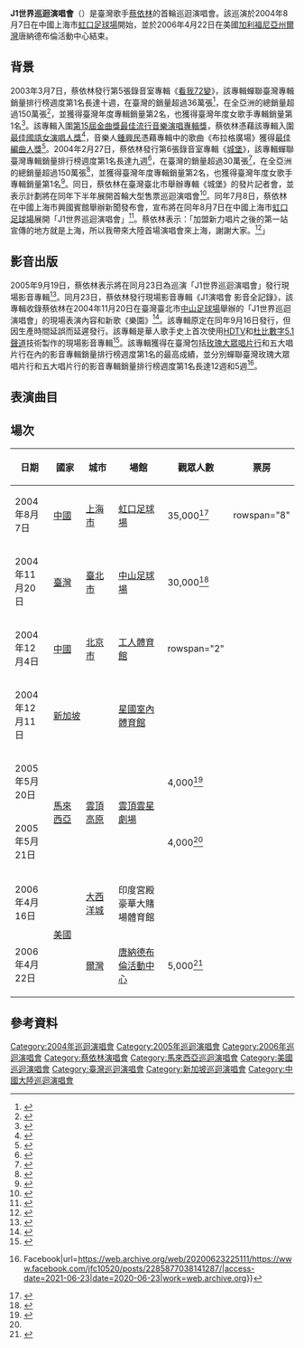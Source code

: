 {{Infobox concert
| concert_tour_name = J1世界巡迴演唱會
| image             = Jolin Tsai - J1 World Tour (poster).jpg
| artist            = [[蔡依林|蔡依林]]
| location          = {{Flatlist|
* 亞洲
* 北美洲
}}
| type              = 世界
| album             = {{Flatlist|
* 《[[看我72變|看我72變]]》
* 《[[城堡_(專輯)|城堡]]》
}}
| start_date        = {{Start date|2004|8|7}}
| end_date          = {{End date|2006|4|22}}
| number_of_shows   = 8
| this_tour         = J1世界巡迴演唱會<br />（2004年－2006年）
| next_tour         = [[唯舞獨尊世界巡迴演唱會|唯舞獨尊世界巡迴演唱會]]<br />（2006年－2009年）
}}

'''J1世界巡迴演唱會'''（{{lang-en|'''J1 World Tour'''}}）是臺灣歌手[[蔡依林|蔡依林]]的首輪巡迴演唱會。該巡演於2004年8月7日在中國上海市[[虹口足球场|虹口足球場]]開始，並於2006年4月22日在美國[[加利福尼亚州|加利福尼亞州]][[爾灣_(加利福尼亞州)|爾灣]]唐納德布倫活動中心結束。

== 背景 ==
2003年3月7日，蔡依林發行第5張錄音室專輯《[[看我72變|看我72變]]》，該專輯蟬聯臺灣專輯銷量排行榜週度第1名長達十週，在臺灣的銷量超過36萬張<ref>{{Cite web|title=百變天后蔡依林 專輯呸再登高峰 - 娛樂|url=https://www.chinatimes.com/realtimenews/20160410003238-260404?chdtv|access-date=2021-06-21|last=中時新聞網|work=中時新聞網|language=zh-TW|archive-date=2020-07-29|archive-url=https://web.archive.org/web/20200729013822/https://www.chinatimes.com/realtimenews/20160410003238-260404?chdtv}}</ref>，在全亞洲的總銷量超過150萬張<ref>{{Cite web|title=蔡依林月底将出新碟 乐坛五虎再度联手打造(图)|url=http://ent.sina.com.cn/p/i/2004-02-11/1539298028.html|access-date=2021-06-21|work=ent.sina.com.cn|archive-date=2020-07-29|archive-url=https://web.archive.org/web/20200729091049/http://ent.sina.com.cn/p/i/2004-02-11/1539298028.html}}</ref>，並獲得臺灣年度專輯銷量第2名，也獲得臺灣年度女歌手專輯銷量第1名<ref>{{Cite web|title=周杰伦蔡依林S.H.E领衔2003台湾唱片销量榜|url=http://ent.sina.com.cn/2004-01-07/0917271522.html|access-date=2021-06-21|work=ent.sina.com.cn|archive-date=2019-08-16|archive-url=https://web.archive.org/web/20190816164812/http://ent.sina.com.cn/2004-01-07/0917271522.html}}</ref>。該專輯入圍[[第15屆金曲獎|第15屆金曲獎]][[年度專輯獎_(金曲獎)|最佳流行音樂演唱專輯獎]]，蔡依林憑藉該專輯入圍[[最佳華語女歌手獎_(金曲獎)|最佳國語女演唱人獎]]<ref>{{Cite web|title=第15屆金曲入圍名單揭曉 周杰倫王菲成贏家 - 大紀元|url=https://www.epochtimes.com/b5/4/3/31/n496920.htm|access-date=2021-06-21|date=2004-03-31|work=大紀元 www.epochtimes.com|language=zh-Hant|archive-date=2020-07-29|archive-url=https://web.archive.org/web/20200729093809/https://www.epochtimes.com/b5/4/3/31/n496920.htm}}</ref>，音樂人[[鍾興民|鍾興民]]憑藉專輯中的歌曲《布拉格廣場》獲得[[最佳編曲人獎_(金曲獎)|最佳編曲人獎]]<ref>{{Cite web|title=鍾興民以布拉格廣場拿下金曲獎最佳編曲人獎 - 大紀元|url=https://www.epochtimes.com/b5/4/5/8/n533474.htm|access-date=2021-06-21|date=2004-05-08|work=大紀元 www.epochtimes.com|language=zh-Hant|archive-date=2020-07-29|archive-url=https://web.archive.org/web/20200729065445/https://www.epochtimes.com/b5/4/5/8/n533474.htm}}</ref>。2004年2月27日，蔡依林發行第6張錄音室專輯《[[城堡_(專輯)|城堡]]》，該專輯蟬聯臺灣專輯銷量排行榜週度第1名長達九週<ref name=":8">{{Cite web|title=周杰伦新专辑为媒 蔡依林献花"七里香"(图)_网易娱乐频道|url=https://ent.163.com/ent_2003/editor/news/starnews/040804/040804_272304.html|access-date=2021-06-21|work=ent.163.com|archive-url=https://web.archive.org/web/20200809202841/http://ent.163.com/ent_2003/editor/news/starnews/040804/040804_272304.html|archive-date=2020-08-09|dead-url=no}}</ref>，在臺灣的銷量超過30萬張<ref name=":1">{{Cite web|title=蔡依林十年音乐路②：Sony时期“梦幻公主”_娱乐_腾讯网|url=https://web.archive.org/web/20090330062912/http://ent.qq.com/a/20090323/000333_2.htm|access-date=2021-06-21|date=2009-03-30|work=web.archive.org}}</ref>，在全亞洲的總銷量超過150萬張<ref name=":2">{{Cite web|title=网易娱乐频道-组图:蔡依林香港开小型个唱答谢歌迷|url=https://ent.163.com/ent_2003/editor/news/starnews/040515/040515_245977.html|access-date=2021-06-21|work=ent.163.com|archive-url=https://web.archive.org/web/20070116041906/http://ent.163.com/ent_2003/editor/news/starnews/040515/040515_245977.html|archive-date=2007-01-16|dead-url=no}}</ref>，並獲得臺灣年度專輯銷量第2名，也獲得臺灣年度女歌手專輯銷量第1名<ref name=":3">{{Cite web|title=Jay Jolin橫掃2004樂壇 ｜ 蘋果新聞網 ｜ 蘋果日報|url=https://tw.appledaily.com/entertainment/20041228/O2ZISPWNNREHSGSIHAT7NY2ZXI/|access-date=2021-06-21|work=蘋果新聞網|language=zh-tw|archive-date=2022-02-09|archive-url=https://web.archive.org/web/20220209042044/https://tw.appledaily.com/entertainment/20041228/O2ZISPWNNREHSGSIHAT7NY2ZXI/}}</ref>。同日，蔡依林在臺灣臺北市舉辦專輯《城堡》的發片記者會，並表示計劃將在同年下半年展開首輪大型售票巡迴演唱會<ref name=":0">{{Cite web|title=蔡依林新碟《城堡》发片 引爆舞曲新潮流(组图)|url=http://ent.sina.com.cn/p/i/2004-03-01/1449317975.html|access-date=2021-06-21|work=ent.sina.com.cn|archive-date=2019-07-28|archive-url=https://web.archive.org/web/20190728013510/http://ent.sina.com.cn/p/i/2004-03-01/1449317975.html}}</ref>。同年7月8日，蔡依林在中國上海市興國賓館舉辦新聞發布會，宣布將在同年8月7日在中國上海市[[虹口足球场|虹口足球場]]展開「J1世界巡迴演唱會」<ref name=":92">{{Cite web|title=周杰伦无缘蔡依林个唱 依林钦点"白马王子"_网易娱乐频道|url=https://ent.163.com/ent_2003/editor/news/starnews/040709/040709_261630.html|access-date=2021-06-21|work=ent.163.com|archive-date=2009-01-07|archive-url=https://web.archive.org/web/20090107235033/http://ent.163.com/ent_2003/editor/news/starnews/040709/040709_261630.html}}</ref>。蔡依林表示：「加盟新力唱片之後的第一站宣傳的地方就是上海，所以我帶來大陸首場演唱會來上海，謝謝大家。<ref>{{Cite web|title=蔡依林「J1」上海開唱 3萬粉絲瘋狂│TVBS新聞網|url=https://news.tvbs.com.tw/life/481877|access-date=2021-07-23|last=TVBS|work=TVBS|language=zh-tw|archive-date=2021-07-23|archive-url=https://web.archive.org/web/20210723084851/https://news.tvbs.com.tw/life/481877}}</ref>」

== 影音出版 ==
{{See also|J1演唱會 影音全記錄}}2005年9月19日，蔡依林表示將在同月23日為巡演「J1世界巡迴演唱會」發行現場影音專輯<ref>{{Cite web|title=组图：蔡依林做客《娱乐百分百》 小猪眼神神秘_影音娱乐_新浪网|url=http://ent.sina.com.cn/y/2005-09-20/1350845792.html|access-date=2021-06-23|work=ent.sina.com.cn|archive-date=2016-04-08|archive-url=https://web.archive.org/web/20160408052713/http://ent.sina.com.cn/y/2005-09-20/1350845792.html}}</ref>。同月23日，蔡依林發行現場影音專輯《J1演唱會 影音全記錄》，該專輯收錄蔡依林在2004年11月20日在臺灣臺北市[[中山足球場|中山足球場]]舉辦的「J1世界巡迴演唱會」的現場表演內容和新歌《樂園》<ref>{{Cite web|title=专辑：蔡依林--《J1个人演唱会影音全记录》_影音娱乐_新浪网|url=http://ent.sina.com.cn/y/d/2005-09-23/1203849111.html|access-date=2021-06-23|work=ent.sina.com.cn|archive-date=2011-11-23|archive-url=https://web.archive.org/web/20111123033735/http://ent.sina.com.cn/y/d/2005-09-23/1203849111.html}}</ref>。該專輯原定在同年9月16日發行，但因生產時間延誤而延遲發行。該專輯是華人歌手史上首次使用[[高清电视|HDTV]]和[[杜比数字|杜比數字]][[5.1聲道|5.1聲道]]技術製作的現場影音專輯<ref>{{Cite web|title=重新穿上华丽衣裙 蔡依林个唱DVD重现实况(图)_影音娱乐_新浪网|url=http://ent.sina.com.cn/y/o/2005-10-03/0002856714.html|access-date=2021-06-23|work=ent.sina.com.cn|archive-date=2021-02-03|archive-url=https://web.archive.org/web/20210203135618/http://ent.sina.com.cn/y/o/2005-10-03/0002856714.html}}</ref>。該專輯獲得在臺灣包括[[玫瑰大眾唱片|玫瑰大眾唱片行]]和五大唱片行在內的影音專輯銷量排行榜週度第1名的最高成績，並分別蟬聯臺灣玫瑰大眾唱片行和五大唱片行的影音專輯銷量排行榜週度第1名長達12週和5週<ref name=":02">{{Cite web|title=回顧蔡依林 Jolin... - Jolin's Fans Club & 依林520 {{!}} Facebook|url=https://web.archive.org/web/20200623225111/https://www.facebook.com/jfc10520/posts/2285877038141287/|access-date=2021-06-23|date=2020-06-23|work=web.archive.org}}</ref>。

== 表演曲目 ==
{{hidden
| headercss = background: #ccccff; width: 95%;
| contentcss = text-align: left; width: 95%;
| header = 2004年（上海場）
| content =
#《Prove It》
#《愛情三十六計》
#《就是愛》
#《消失的城堡》
#《Love Love Love》
#《爆米花的味道》
#《奴隸船》
#《做一天的你》
#《好東西》
#《乖貓》
#《第一優先》
#《始作俑者》
#《假面的告白》
#《檸檬草的味道》
#《你還愛我嗎》
#《你怎麽連話都說不清楚》
#《[[我知道你很難過|我知道你很難過]]》
#《[[Show_Your_Love_(歌曲)|Show Your Love]]》
#《You Gotta Know》
#《[[Don't_Stop_(歌曲)|Don't Stop]]》
#《布拉格廣場》
#《[[騎士精神_(歌曲)|騎士精神]]》
#《海盜》
#《說愛你》
#《倒帶》
#《[[看我72變_(歌曲)|看我72變]]》
}}
{{hidden
| headercss = background: #ccccff; width: 95%;
| contentcss = text-align: left; width: 95%;
| header = 2004年
| content =
#《騎士精神》
#《海盜》
#《看我72變》
#《始作俑者》
#《檸檬草的味道》
#《就是愛》
#《Prove It》
#《Love Love Love》
#《做一天的你》
#《奴隸船》
#《消失的城堡》
#《我依然是你的情人》
#《剪愛》
#《紅豆》
#《假面的告白》
#《乖貓》
#《第一優先》
#《你還愛我嗎》
#《你怎麼連話都說不清楚》
#《什麼樣的愛》
#《我知道你很難過》
#《愛情三十六計》
#《爆米花的味道》
#《招牌動作》
#《Show Your Love》
#《You Gotta Know》
#《Don't Stop》
#《說愛你》
#《倒帶》
#《布拉格廣場》
#《倒帶》<small>(Outro)</small>
}}
{{hidden
| headercss = background: #ccccff; width: 95%;
| contentcss = text-align: left; width: 95%;
| header = 2005年－2006年
| content =
#《騎士精神》
#《海盜》
#《看我72變》
#《始作俑者》
#《檸檬草的味道》
#《就是愛》
#《Prove It》
#《Love Love Love》
#《天空》
#《我依然是你的情人》
#《剪愛》
#《紅豆》
#《假面的告白》
#《乖貓》
#《睜一隻眼閉一隻眼》
#《你還愛我嗎》
#《什麼樣的愛》
#《我知道你很難過》
#《[[野蠻遊戲|野蠻遊戲]]》
#《愛情三十六計》
#《招牌動作》
#《Show Your Love》
#《You Gotta Know》
#《Don't Stop》
#《說愛你》
#《倒帶》
#《布拉格廣場》
#《倒帶》<small>(Outro)</small>
}}
{{hidden
| headercss = background: #FFE6FF; width: 95%;
| contentcss = text-align: left; width: 95%;
| header = 附註
| content =
* 2004年8月7日上海場，[[言承旭|言承旭]]演唱《一公尺》和《我是真的真的很愛你》，[[陳冠希|陳冠希]]演唱《I Never Told You》<ref>{{Cite web|title=组图:蔡依林个唱性感登场 水钻长袜闪亮FANS眼|url=http://ent.sina.com.cn/p/2004-08-08/0815467305.html|access-date=2021-07-31|work=ent.sina.com.cn|archive-date=2021-07-31|archive-url=https://web.archive.org/web/20210731213129/http://ent.sina.com.cn/p/2004-08-08/0815467305.html}}</ref>。
* 2004年11月20日臺北場，[[羅志祥|羅志祥]]演唱《機器娃娃》，蔡依林和[[麥當勞叔叔|麥當勞叔叔]]、25位小朋友共同演唱《他们都是我们的孩子》，並和[[周杰倫|周杰倫]]共同演唱《倒帶》和《布拉格廣場》<ref>{{Cite web|title=蔡依林演唱会放异彩 周杰伦友情出演(组图)_网易娱乐频道|url=https://ent.163.com/ent/editor/music/041121/041121_344250.html|access-date=2021-07-31|work=ent.163.com|archive-date=2021-07-31|archive-url=https://web.archive.org/web/20210731213216/https://ent.163.com/ent/editor/music/041121/041121_344250.html}}</ref>。
* 2004年12月4日北京場，[[吳建豪|吳建豪]]演唱《誰讓妳流淚》和《寂寞廣場》<ref>{{Cite web|title=蔡依林演唱会绚烂上演 嗔怪舞伴抱得太紧(组图)_影音娱乐_新浪网|url=http://ent.sina.com.cn/2004-12-05/0147589211.html|access-date=2021-08-01|work=ent.sina.com.cn|archive-date=2021-08-01|archive-url=https://web.archive.org/web/20210801005315/http://ent.sina.com.cn/2004-12-05/0147589211.html}}</ref>。
* 2004年12月11日新加坡場，沈祥龍演唱《Katrina》、《安靜》、《所以》和《我的煩惱》，[[黃義達|黃義達]]演唱《藍天》、《匿名的寶貝》和《顯微鏡下的愛情》<ref>{{Cite web|title=蔡依林巡回演唱会 麦克风闹情绪|url=https://web.archive.org/web/20041212185605/http://stars.zaobao.com/pages1/caiyilin121204.html|access-date=2021-08-01|date=2004-12-12|work=web.archive.org}}</ref>。
* 2005年5月20日和21日雲頂高原場，羅志祥演唱《戀愛達人》和《機器娃娃》，蔡依林和羅志祥共同演唱《倒帶》和《布拉格廣場》<ref>{{Cite web|title=“Jolin姊姊最大！”群起亂舞 蔡依林力抗氣壓誠意足|url=https://showluo.exblog.jp/2779112/|access-date=2021-08-01|last=showluo_jp|work=羅志祥的ＮＥＷＳ～Ｆｒｏｍ台湾～|language=ja|archive-date=2021-08-01|archive-url=https://web.archive.org/web/20210801011302/https://showluo.exblog.jp/2779112/}}</ref>。
* 2006年4月22日爾灣場，蔡依林和羅志祥共同演唱《倒帶》和《布拉格廣場》。
}}

== 場次 ==
{| class="wikitable plainrowheaders" style="text-align:center;" width="100%;"
|-
! style="width:15%" |日期
! style="width:15%" |國家
! style="width:15%" |城市
! style="width:25%" |場館
! style="width:15%" |觀眾人數
! style="width:15%" |票房
|-
|2004年8月7日
|[[中华人民共和国|中國]]
|[[上海市|上海市]]
|[[虹口足球场|虹口足球場]]||35,000<ref>{{Cite web|title=自由時報電子新聞網-影視焦點|url=http://old.ltn.com.tw/2004/new/aug/9/today-show2.htm|access-date=2021-07-23|work=old.ltn.com.tw|archive-date=2021-07-24|archive-url=https://web.archive.org/web/20210724052309/http://old.ltn.com.tw/2004/new/aug/9/today-show2.htm}}</ref>
| rowspan="8" {{N/A}}
|-
|2004年11月20日
|[[中華民國|臺灣]]
|[[臺北市|臺北市]]
|[[中山足球場|中山足球場]]
|30,000<ref>{{Cite web|title=Jay:Jolin開唱超性感 ｜ 蘋果新聞網 ｜ 蘋果日報|url=https://tw.appledaily.com/entertainment/20041121/KY6S7NBY6NN6BAEBE3U7JR2MWQ/|access-date=2021-07-25|date=2004-11-20|work=蘋果新聞網|language=zh-tw|archive-date=2022-04-01|archive-url=https://web.archive.org/web/20220401170129/https://tw.appledaily.com/entertainment/20041121/KY6S7NBY6NN6BAEBE3U7JR2MWQ/}}</ref>
|-
|2004年12月4日
|[[中华人民共和国|中國]]
|[[北京市|北京市]]
|[[北京工人体育馆|工人體育館]]
| rowspan="2" {{N/A}}
|-
|2004年12月11日
| colspan="2" |[[新加坡|新加坡]]
|[[新加坡室内体育馆|星國室內體育館]]
|-
|2005年5月20日
| rowspan="2" |[[马来西亚|馬來西亞]]
| rowspan="2" |[[雲頂高原|雲頂高原]]
| rowspan="2" |[[雲頂高原|雲頂雲星劇場]]
|4,000<ref name=":4">{{Cite web|title=Tsai thrills fans in first solo concert|url=https://www.thestar.com.my/news/nation/2005/05/22/tsai-thrills-fans-in-first-solo-concert|access-date=2021-08-03|work=The Star|language=en}}</ref>
|-
|2005年5月21日
|4,000<ref name=":4" />
|-
|2006年4月16日
| rowspan="2" |[[美国|美國]]
|[[大西洋城|大西洋城]]
|印度宮殿豪華大賭場體育館
|{{N/A}}
|-
|2006年4月22日
|[[爾灣_(加利福尼亞州)|爾灣]]
|[[加利福尼亞大學爾灣分校|唐納德布倫活動中心]]
|5,000<ref>{{Cite web|title=小豬美國瘋狂血拼 冷落蔡依林|url=https://showluo.exblog.jp/4488608/|access-date=2021-08-01|last=showluo_jp|work=羅志祥的ＮＥＷＳ～Ｆｒｏｍ台湾～|language=ja|archive-date=2021-08-01|archive-url=https://web.archive.org/web/20210801012844/https://showluo.exblog.jp/4488608/}}</ref>
|}

== 參考資料 ==
{{Reflist|30em}}

{{蔡依林}}

[[Category:2004年巡迴演唱會|Category:2004年巡迴演唱會]]
[[Category:2005年巡迴演唱會|Category:2005年巡迴演唱會]]
[[Category:2006年巡迴演唱會|Category:2006年巡迴演唱會]]
[[Category:蔡依林演唱會|Category:蔡依林演唱會]]
[[Category:馬來西亞巡迴演唱會|Category:馬來西亞巡迴演唱會]]
[[Category:美國巡迴演唱會|Category:美國巡迴演唱會]]
[[Category:臺灣巡迴演唱會|Category:臺灣巡迴演唱會]]
[[Category:新加坡巡迴演唱會|Category:新加坡巡迴演唱會]]
[[Category:中國大陸巡迴演唱會|Category:中國大陸巡迴演唱會]]